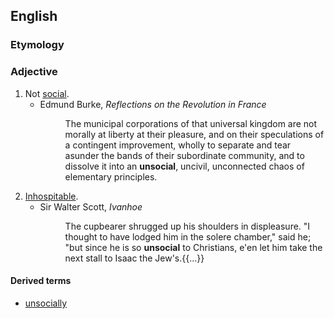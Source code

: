 ==English==

===Etymology===
{{prefix|un|social|lang=en}}

===Adjective===
{{en-adj}}

# Not [[social]].
#* Edmund Burke, ''Reflections on the Revolution in France''
#*: The municipal corporations of that universal kingdom are not morally at liberty at their pleasure, and on their speculations of a contingent improvement, wholly to separate and tear asunder the bands of their subordinate community, and to dissolve it into an '''unsocial''', uncivil, unconnected chaos of elementary principles.
# [[inhospitable|Inhospitable]].
#* Sir Walter Scott, ''Ivanhoe''
#*: The cupbearer shrugged up his shoulders in displeasure. "I thought to have lodged him in the solere chamber," said he; "but since he is so '''unsocial''' to Christians, e'en let him take the next stall to Isaac the Jew's.{{...}}

====Derived terms====
* [[unsocially]]